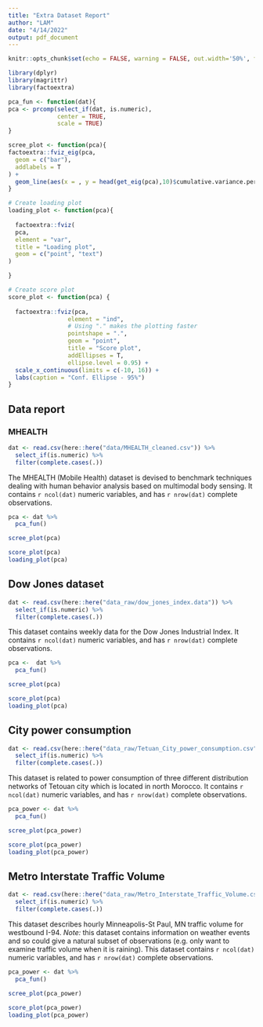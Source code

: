 ```yaml
---
title: "Extra Dataset Report"
author: "LAM"
date: "4/14/2022"
output: pdf_document
---
```


```r
knitr::opts_chunk$set(echo = FALSE, warning = FALSE, out.width='50%', fig.align = "center")

library(dplyr)
library(magrittr)
library(factoextra)

pca_fun <- function(dat){
pca <- prcomp(select_if(dat, is.numeric),
              center = TRUE,
              scale = TRUE)
}

scree_plot <- function(pca){
factoextra::fviz_eig(pca,
  geom = c("bar"),
  addlabels = T
) +
  geom_line(aes(x = , y = head(get_eig(pca),10)$cumulative.variance.percent),)
}

# Create loading plot
loading_plot <- function(pca){
  
  factoextra::fviz(
  pca,
  element = "var",
  title = "Loading plot",
  geom = c("point", "text")
)

}

# Create score plot
score_plot <- function(pca) {
  
  factoextra::fviz(pca,
                 element = "ind",
                 # Using "." makes the plotting faster
                 pointshape = ".",
                 geom = "point",
                 title = "Score plot",
                 addEllipses = T,
                 ellipse.level = 0.95) +
  scale_x_continuous(limits = c(-10, 16)) +
  labs(caption = "Conf. Ellipse - 95%")
}
```

## Data report

### MHEALTH

```r
dat <- read.csv(here::here("data/MHEALTH_cleaned.csv")) %>%
  select_if(is.numeric) %>%
  filter(complete.cases(.))
```

The MHEALTH (Mobile Health) dataset is devised to benchmark techniques dealing with human behavior analysis based on multimodal body sensing. It contains `r ncol(dat)` numeric variables, and has `r nrow(dat)` complete observations.

```r
pca <- dat %>% 
  pca_fun()

scree_plot(pca)
```

```r
score_plot(pca)
loading_plot(pca)
```

\newpage

## Dow Jones dataset

```r
dat <- read.csv(here::here("data_raw/dow_jones_index.data")) %>%
  select_if(is.numeric) %>%
  filter(complete.cases(.))
```

This dataset contains weekly data for the Dow Jones Industrial Index. It contains `r ncol(dat)` numeric variables, and has `r nrow(dat)` complete observations.

```r
pca <-  dat %>%
  pca_fun()

scree_plot(pca)
```

```r
score_plot(pca)
loading_plot(pca)
```

\newpage

## City power consumption

```r
dat <- read.csv(here::here("data_raw/Tetuan_City_power_consumption.csv")) %>%
  select_if(is.numeric) %>%
  filter(complete.cases(.))
```

This dataset is related to power consumption of three different distribution networks of Tetouan city which is located in north Morocco. It contains `r ncol(dat)` numeric variables, and has `r nrow(dat)` complete observations.

```r
pca_power <- dat %>%
  pca_fun()

scree_plot(pca_power)
```

```r
score_plot(pca_power)
loading_plot(pca_power)
```

\newpage

## Metro Interstate Traffic Volume

```r
dat <- read.csv(here::here("data_raw/Metro_Interstate_Traffic_Volume.csv.gz")) %>%
  select_if(is.numeric) %>%
  filter(complete.cases(.))
```

This dataset describes hourly Minneapolis-St Paul, MN traffic volume for westbound I-94. *Note:* this dataset contains information on weather events and so could give a natural subset of observations (e.g. only want to examine traffic volume when it is raining). This dataset contains `r ncol(dat)` numeric variables, and has `r nrow(dat)` complete observations.

```r
pca_power <- dat %>%
  pca_fun()

scree_plot(pca_power)
```

```r
score_plot(pca_power)
loading_plot(pca_power)
```

\newpage



